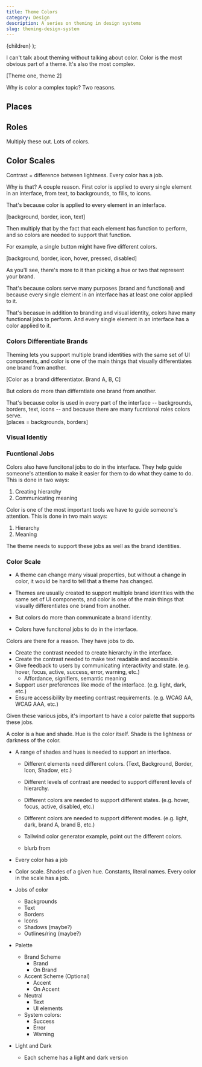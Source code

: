 ```yaml
---
title: Theme Colors
category: Design
description: A series on theming in design systems
slug: theming-design-system
---
```


  <BlogPostLayout meta={meta}>{children}</BlogPostLayout>
);

I can't talk about theming without talking about color. Color is the most obvious part of a theme. It's also the most complex. 

[Theme one, theme 2]

Why is color a complex topic? Two reasons.

## Places

## Roles

Multiply these out. Lots of colors.

## Color Scales
Contrast = difference between lightness. Every color has a job. 


Why is that? A couple reason. First color is applied to every single element in an interface, from text, to backgrounds, to fills, to icons. 

That's because color is applied to every element in an interface. 

[background, border, icon, text]

Then multiply that by the fact that each element has function to perform, and so colors are needed to support that function.  

For example, a single button might have five different colors. 

[background, border, icon, hover, pressed, disabled]



 
As you'll see, there's more to it than picking a hue or two that represent your brand.  

That's because colors serve many purposes (brand and functional) and because every single element in an interface has at least one color applied to it. 

That's becasue in addition to branding and visual identity, colors have many functional jobs to perform. And every single element in an interface has a color applied to it. 



### Colors Differentiate Brands
Theming lets you support multiple brand identities with the same set of UI components, and color is one of the main things that visually differentiates one brand from another. 
 
[Color as a brand differentiator. Brand A, B, C]

But colors do more than differntiate one brand from another.

That's because color is used in every part of the interface -- backgrounds, borders, text, icons -- and because there are many fucntional roles colors serve.  
[places = backgrounds, borders]

### Visual Identiy 

### Fucntional Jobs 
Colors also have funcitonal jobs to do in the interface. They help guide someone's attention to make it easier for them to do what they came to do. This is done in two ways:
1. Creating hierarchy 
2. Communicating meaning

Color is one of the most important tools we have to guide someone's attention. This is done in two main ways:
1. Hierarchy 
2. Meaning

The theme needs to support these jobs as well as the brand identities.

### Color Scale

- A theme can change many visual properties, but without a change in color, it would be hard to tell that a theme has changed. 
- Themes are usually created to support multiple brand identities with the same set of UI components, and color is one of the main things that visually differentiates one brand from another. 

- But colors do more than communicate a brand identity. 

- Colors have funcitonal jobs to do in the interface.

Colors are there for a reason. They have jobs to do.
- Create the contrast needed to create hierarchy in the interface.
- Create the contrast needed to make text readable and accessible.  
- Give feedback to users by communicating interactivity and state. (e.g. hover, focus, active, success, error, warning, etc.)
  - Affordance, signifiers, semantic meaning
- Support user preferences like mode of the interface. (e.g. light, dark, etc.)
- Ensure accessibility by meeting contrast requirements. (e.g. WCAG AA, WCAG AAA, etc.)


Given these various jobs, it's important to have a color palette that supports these jobs.

A color is a hue and shade. 
Hue is the color itself.
Shade is the lightness or darkness of the color.



- A range of shades and hues is needed to support an interface. 
  - Different elements need different colors. (Text, Background, Border, Icon, Shadow, etc.)  
  - Different levels of contrast are needed to support different levels of hierarchy.
  - Different colors are needed to support different states. (e.g. hover, focus, active, disabled, etc.)
  - Different colors are needed to support different modes. (e.g. light, dark, brand A, brand B, etc.)

  - Tailwind color generator example, point out the different colors.
  - blurb from 
- Every color has a job 
- Color scale. Shades of a given hue. Constants, literal names. Every color in the scale has a job. 
- Jobs of color
  - Backgrounds
  - Text
  - Borders
  - Icons
  - Shadows (maybe?)
  - Outlines/ring (maybe?)

- Palette 
  - Brand Scheme 
    - Brand
    - On Brand 
  - Accent Scheme (Optional)
    - Accent
    - On Accent
  - Neutral 
    - Text
    - UI elements 
  - System colors: 
    - Success
    - Error
    - Warning
- Light and Dark 
  - Each scheme has a light and dark version





